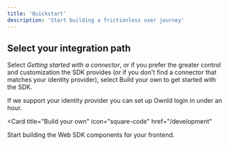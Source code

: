 ```yaml
---
title: 'Quickstart'
description: 'Start building a frictionless user journey'
---
```


## Select your integration path

Select _Getting started with a connector_, or if you prefer the greater control and customization the SDK provides (or if you don't find a connector that matches your identity provider), select Build your own to get started with the SDK. 

<CardGroup>

<Card title="Getting started with a Connector" icon="leaf" href="/connectors">
  If we support your identity provider you can set up OwnId login in under an hour.

  

</Card>

<Card
  title="Build your own"
  icon="square-code"
  href="/development"
>
Start building the Web SDK components for your frontend.



 
</Card>
</CardGroup>



